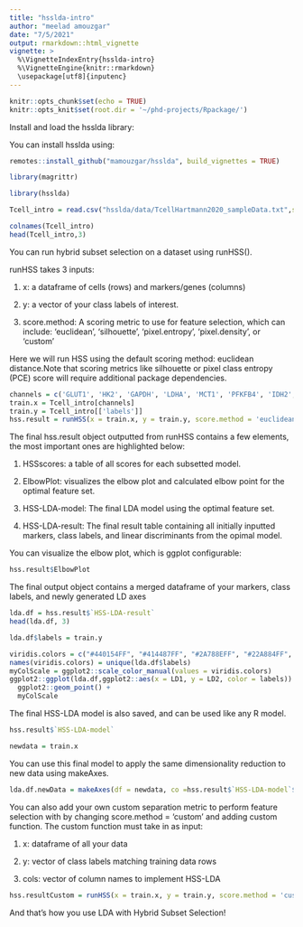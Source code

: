 ```yaml
---
title: "hsslda-intro"
author: "meelad amouzgar"
date: "7/5/2021"
output: rmarkdown::html_vignette
vignette: >
  %\VignetteIndexEntry{hsslda-intro}
  %\VignetteEngine{knitr::rmarkdown}
  \usepackage[utf8]{inputenc}
---
```


```r
knitr::opts_chunk$set(echo = TRUE)
knitr::opts_knit$set(root.dir = '~/phd-projects/Rpackage/')

```

Install and load the hsslda library:

You can install hsslda using:

```r
remotes::install_github("mamouzgar/hsslda", build_vignettes = TRUE)
```



```r
library(magrittr)
```

```r
library(hsslda)
```


```r
Tcell_intro = read.csv("hsslda/data/TcellHartmann2020_sampleData.txt",sep="\t", stringsAsFactors = T)
```


```r
colnames(Tcell_intro)
head(Tcell_intro,3)
```

You can run hybrid subset selection on a dataset using runHSS(). 

runHSS takes 3 inputs:

1) x: a dataframe of cells (rows) and markers/genes (columns)

2) y: a vector of your class labels of interest. 

3) score.method: A scoring metric to use for feature selection, which can include: 'euclidean', 'silhouette', 'pixel.entropy', 'pixel.density', or 'custom'


Here we will run HSS using the default scoring method: euclidean distance.Note that scoring metrics like silhouette or pixel class entropy (PCE) score will require additional package dependencies. 
```r
channels = c('GLUT1', 'HK2', 'GAPDH', 'LDHA', 'MCT1', 'PFKFB4', 'IDH2', 'CyclinB1', 'GLUD12', 'CS', 'OGDH', 'CytC', 'ATP5A', 'S6_p', 'HIF1A')
train.x = Tcell_intro[channels]
train.y = Tcell_intro[['labels']]
hss.result = runHSS(x = train.x, y = train.y, score.method = 'euclidean')

```



The final hss.result object outputted from runHSS contains a few elements, the most important ones are highlighted below:

1) HSSscores: a table of all scores for each subsetted model.

2) ElbowPlot: visualizes the elbow plot and calculated elbow point for the optimal feature set.

3) HSS-LDA-model: The final LDA model using the optimal feature set.

4) HSS-LDA-result: The final result table containing all initially inputted markers, class labels, and linear discriminants from the opimal model.


You can visualize the elbow plot, which is ggplot configurable:
```r
hss.result$ElbowPlot
```

The final output object contains a merged dataframe of your markers, class labels, and newly generated LD axes
```r
lda.df = hss.result$`HSS-LDA-result`
head(lda.df, 3)
```


```r
lda.df$labels = train.y
```

```r
viridis.colors = c("#440154FF", "#414487FF", "#2A788EFF", "#22A884FF", "#7AD151FF", "#FDE725FF")
names(viridis.colors) = unique(lda.df$labels)
myColScale = ggplot2::scale_color_manual(values = viridis.colors)
ggplot2::ggplot(lda.df,ggplot2::aes(x = LD1, y = LD2, color = labels)) +
  ggplot2::geom_point() +
  myColScale
```

The final HSS-LDA model is also saved, and can be used like any R model.
```r
hss.result$`HSS-LDA-model`
```

```r
newdata = train.x
```

You can use this final model to apply the same dimensionality reduction to new data using makeAxes.
```r
lda.df.newData = makeAxes(df = newdata, co =hss.result$`HSS-LDA-model`$scaling)
```


You can also add your own custom separation metric to perform feature selection with by changing score.method = 'custom' and adding custom function. 
The custom function must take in as input:

1) x: dataframe of all your data

2) y: vector of class labels matching training data rows

3) cols: vector of column names to implement HSS-LDA


```r
hss.resultCustom = runHSS(x = train.x, y = train.y, score.method = 'custom', custom.score.method = myCustomFunction)
```


And that's how you use LDA with Hybrid Subset Selection!











